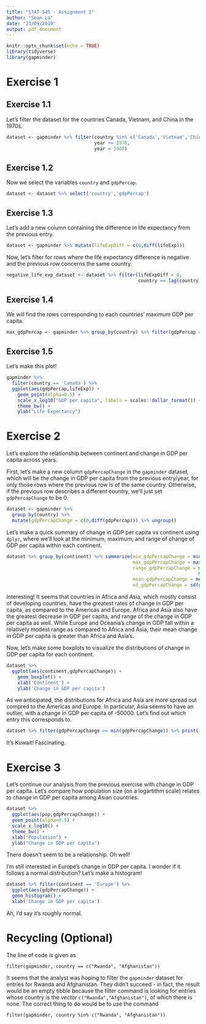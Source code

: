 ```yaml
---
title: "STAT 545 - Assignment 2"
author: "Sean La"
date: "23/09/2019"
output: pdf_document
---
```


```r
knitr::opts_chunk$set(echo = TRUE)
library(tidyverse)
library(gapminder)
```
# Exercise 1
## Exercise 1.1
Let's filter the dataset for the countries Canada, Vietnam, and China in the 1970s.
```r
dataset <- gapminder %>% filter(country %in% c('Canada','Vietnam','China'),
                                year >= 1970,
                                year < 1980)
```

## Exercise 1.2
Now we select the variables `country` and `gdpPercap`.
```r
dataset <- dataset %>% select('country','gdpPercap')
```

## Exercise 1.3
Let's add a new column containing the difference in life expectancy from the previous entry.
```r
dataset <- gapminder %>% mutate(lifeExpDiff = c(0,diff(lifeExp)))
```
Now, let's filter for rows where the life expectancy difference is negative and the previous row concerns the same country.
```r
negative_life_exp_dataset <- dataset %>% filter(lifeExpDiff < 0,
                                                country == lag(country,1))
```

## Exercise 1.4
We will find the rows corresponding to each countries' maximum GDP per capita.
```r
max_gdpPercap <- gapminder %>% group_by(country) %>% filter(gdpPercap == max(gdpPercap))
```

## Exercise 1.5
Let's make this plot!
```r
gapminder %>% 
  filter(country == 'Canada') %>% 
  ggplot(aes(gdpPercap,lifeExp)) +
    geom_point(alpha=0.5) +
    scale_x_log10("GDP per capita", labels = scales::dollar_format()) +
    theme_bw() +
    ylab("Life Expectancy")
```

# Exercise 2
Let's explore the relationship between continent and change in GDP per capita across years.

First, let's make a new column `gdpPercapChange` in the `gapminder` dataset, which will be the change in GDP per capita from the previous entry/year, for only those rows where the previous row is of the same country. Otherwise, if the previous row describes a different country, we'll just set `gdpPercapChange` to be 0.
```r
dataset <- gapminder %>% 
  group_by(country) %>% 
  mutate(gdpPercapChange = c(0,diff(gdpPercap))) %>% ungroup()
```
Let's make a quick summary of change in GDP per capita vs continent using `dplyr`, where we'll look at the minimum, maximum, and range of change of GDP per capita within each continent.
```r
dataset %>% group_by(continent) %>% summarize(min_gdpPercapChange = min(gdpPercapChange),
                                              max_gdpPercapChange = max(gdpPercapChange),
                                              range_gdpPercapChange = max(gdpPercapChange) - 
                                                                      min(gdpPercapChange),
                                              mean_gdpPercapChange = mean(gdpPercapChange),
                                              sd_gdpPercapChange = sd(gdpPercapChange))
```
Interesting! 
It seems that countries in Africa and Asia, which mostly consist of developing countries, have the greatest rates of change in GDP per capita, as compared to the Americas and Europe. 
Africa and Asia also have the greatest decrease in GDP per capita, and range of the change in GDP per capita as well.
While Europe and Oceania's change in GDP fall within a relatively modest range as compared to Africa and Asia, their mean change in GDP per capita is greater than Africa and Asia's.

Now, let's make some boxplots to visualize the distributions of change in GDP per capita for each continent.
```r
dataset %>% 
  ggplot(aes(continent,gdpPercapChange)) +
    geom_boxplot() +
    xlab('Continent') +
    ylab('Change in GDP per capita')
```
As we anticipated, the distributions for Africa and Asia are more spread out compred to the Americas and Europe.
In particular, Asia seems to have an outlier, with a change in GDP per capita of -50000.
Let's find out which entry this corresponds to.
```r
dataset %>% filter(gdpPercapChange == min(gdpPercapChange)) %>% print()
```
It's Kuwait! Fascinating.

# Exercise 3
Let's continue our analysis from the previous exercise with change in GDP per capita.
Let's compare how population size (on a logartithm scale) relates to change in GDP per capita among Asian countries.
```r
dataset %>% 
  ggplot(aes(pop,gdpPercapChange)) +
  geom_point(alpha=0.5) +
  scale_x_log10() +
  theme_bw() +
  xlab("Population") +
  ylab("Change in GDP per capita") 
```
There doesn't seem to be a relationship. Oh well!

I'm still interested in Europe's change in GDP per capita.
I wonder if it follows a normal distribution?
Let's make a histogram!
```r
dataset %>% filter(continent == 'Europe') %>%
  ggplot(aes(gdpPercapChange)) +
  geom_histogram() +
  xlab('Change in GDP per capita')
```
Ah, I'd say it's roughly normal.

# Recycling (Optional)
The line of code is given as
```
filter(gapminder, country == c("Rwanda", "Afghanistan"))
```
It seems that the analyst was hoping to filter the `gapminder` dataset for entries for Rwanda and Afghanistan.
They didn't succeed - in fact, the result would be an empty tibble because the filter command is looking for entries whose country is the
_vector_ `c("Rwanda","Afghanistan")`, of which there is none.
The correct thing to do would be to use the command
```
filter(gapminder, country %in% c("Rwanda", "Afghanistan"))
```